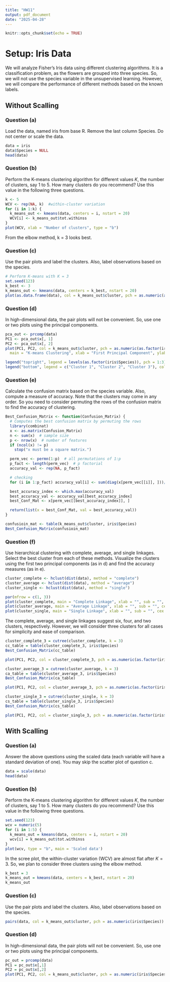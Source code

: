 ```yaml
---
title: "HW11"
output: pdf_document
date: "2025-04-28"
---
```


```r
knitr::opts_chunk$set(echo = TRUE)
```

# Setup: Iris Data
We will analyze Fisher’s Iris data using different clustering algorithms. It is a classification problem, as the flowers are grouped into three species. So, we will not use the species variable in the unsupervised learning. However, we will compare the performance of different methods based on the known labels.

## Without Scalling

### Question (a)
Load the data, named iris from base R. Remove the last column Species. Do not center or scale the data.

```r
data = iris
data$Species = NULL
head(data)
```

### Question (b)
Perform the K-means clustering algorithm for different values $K$, the number of clusters, say 1 to 5. How many clusters do you recommend? Use this value in the following three questions.
```r
k <- 5
WCV <- rep(NA, k)  #within-cluster variation
for (i in 1:k) {
  k_means_out <- kmeans(data, centers = i, nstart = 20)
  WCV[i] <- k_means_out$tot.withinss
}
plot(WCV, xlab = "Number of clusters", type = "b")
```

From the elbow method, k = 3 looks best.

### Question (c)
Use the pair plots and label the clusters. Also, label observations based on the species.
```r
# Perform K-means with K = 3
set.seed(123)
k_best <- 3
k_means_out <- kmeans(data, centers = k_best, nstart = 20)
plot(as.data.frame(data), col = k_means_out$cluster, pch = as.numeric(as.factor(iris$Species)))
```

### Question (d)
In high-dimensional data, the pair plots will not be convenient. So, use one or two plots using the principal components.
```r
pca_out <- prcomp(data)
PC1 <- pca_out$x[, 1]
PC2 <- pca_out$x[, 2]
plot(PC1, PC2, col = k_means_out$cluster, pch = as.numeric(as.factor(iris$Species)),
  main = "K-means Clustering", xlab = "First Principal Component", ylab = "Second Principal Component")

legend("topright", legend = levels(as.factor(iris$Species)), pch = 1:3)
legend("bottom", legend = c("Cluster 1", "Cluster 2", "Cluster 3"), col = 1:3, lty = 1)
```

### Question (e)
Calculate the confusion matrix based on the species variable. Also, compute a measure of accuracy. Note that the clusters may come in any order. So you need to consider permuting the rows of the confusion matrix to find the accuracy of clustering.
```r
Best_Confusion_Matrix <- function(Confusion_Matrix) {
  # Computes the best confusion matrix by permuting the rows
  library(combinat)
  x <- as.matrix(Confusion_Matrix)
  n <- sum(x)  # sample size
  p <- nrow(x)  # number of features
  if (ncol(x) != p)
    stop("x must be a square matrix.")

  perm_vec <- permn(1:p)  # all permutations of 1:p
  p_fact <- length(perm_vec)  # p factorial
  accuracy_val <- rep(NA, p_fact)

  # checking
  for (i in 1:p_fact) accuracy_val[i] <- sum(diag(x[perm_vec[[i]], ]))/n

  best_accuracy_index <- which.max(accuracy_val)
  best_accuracy_val <- accuracy_val[best_accuracy_index]
  best_Conf_Mat <- x[perm_vec[[best_accuracy_index]], ]

  return(list(x = best_Conf_Mat, val = best_accuracy_val))
}
```

```r
confusioin_mat <- table(k_means_out$cluster, iris$Species)
Best_Confusion_Matrix(confusioin_mat)
```

### Question (f)
Use hierarchical clustering with complete, average, and single linkages. Select the best cluster from each of these methods. Visualize the clusters using the first two principal components (as in d) and find the accuracy measures (as in e).
```r
cluster_complete <- hclust(dist(data), method = "complete")
cluster_average <- hclust(dist(data), method = "average")
cluster_single <- hclust(dist(data), method = "single")

par(mfrow = c(1, 3))
plot(cluster_complete, main = "Complete Linkage", xlab = "", sub = "", cex = 0.9)
plot(cluster_average, main = "Average Linkage", xlab = "", sub = "", cex = 0.9)
plot(cluster_single, main = "Single Linkage", xlab = "", sub = "", cex = 0.9)
```

The complete, average, and single linkages suggest six, four, and two clusters, respectively. However, we will consider three clusters for all cases for simplicity and ease of comparison.

\textbf{Complete linkage}
```r
cluster_complete_3 = cutree(cluster_complete, k = 3)
cc_table = table(cluster_complete_3, iris$Species)
Best_Confusion_Matrix(cc_table)

plot(PC1, PC2, col = cluster_complete_3, pch = as.numeric(as.factor(iris$Species)))
```

\textbf{Average linkage}
```r
cluster_average_3 = cutree(cluster_average, k = 3)
ca_table = table(cluster_average_3, iris$Species)
Best_Confusion_Matrix(ca_table)

plot(PC1, PC2, col = cluster_average_3, pch = as.numeric(as.factor(iris$Species)))
```

\textbf{Single linkage}
```r
cluster_single_3 = cutree(cluster_single, k = 3)
cs_table = table(cluster_single_3, iris$Species)
Best_Confusion_Matrix(cs_table)

plot(PC1, PC2, col = cluster_single_3, pch = as.numeric(as.factor(iris$Species)))
```


## With Scalling
### Question (a)
Answer the above questions using the scaled data (each variable will have a standard deviation of one). You may skip the scatter plot of question c.

```r
data = scale(data)
head(data)
```

### Question (b)
Perform the K-means clustering algorithm for different values $K$, the number of clusters, say 1 to 5. How many clusters do you recommend? Use this value in the following three questions.
```r
set.seed(123)
wcv = numeric(5)
for (i in 1:5) {
  k_means_out = kmeans(data, centers = i, nstart = 20)
  wcv[i] = k_means_out$tot.withinss
}
plot(wcv, type = "b", main = 'Scaled data')
```

In the scree plot, the within-cluster variation (WCV) are almost flat after $K=3$. So, we plan to consider three clusters using the elbow method.
```r
k_best = 3
k_means_out = kmeans(data, centers = k_best, nstart = 20)
k_means_out
```

### Question (c)
Use the pair plots and label the clusters. Also, label observations based on the species.
```r
pairs(data, col = k_means_out$cluster, pch = as.numeric(iris$Species))
```

### Question (d)
In high-dimensional data, the pair plots will not be convenient. So, use one or two plots using the principal components.
```r
pc_out = prcomp(data)
PC1 = pc_out$x[,1]
PC2 = pc_out$x[,2]
plot(PC1, PC2, col = k_means_out$cluster, pch = as.numeric(iris$Species))
```

<!-- ```{r} -->
<!-- # K-means clustering with K=3 -->
<!-- set.seed(123) -->
<!-- kmeans_scaled_final <- kmeans(iris_scaled, centers = 3, nstart = 25) -->

<!-- # Confusion matrix -->
<!-- table_kmeans_scaled <- table(kmeans_scaled_final$cluster, iris$Species) -->

<!-- # Best confusion matrix and accuracy -->
<!-- result_kmeans_scaled <- Best_Confusion_Matrix(table_kmeans_scaled) -->

<!-- cat("K-means (scaled) Best Confusion Matrix:\n") -->
<!-- print(result_kmeans_scaled$x) -->
<!-- cat(sprintf("Accuracy: %.4f\n\n", result_kmeans_scaled$val)) -->
<!-- ``` -->

<!-- ```{r} -->
<!-- # Distance matrix -->
<!-- dist_iris_scaled <- dist(iris_scaled) -->

<!-- # Hierarchical clustering -->
<!-- hc_complete_scaled <- hclust(dist_iris_scaled, method = "complete") -->
<!-- hc_average_scaled  <- hclust(dist_iris_scaled, method = "average") -->
<!-- hc_single_scaled   <- hclust(dist_iris_scaled, method = "single") -->

<!-- # Cut into 3 clusters -->
<!-- cluster_complete_scaled <- cutree(hc_complete_scaled, k = 3) -->
<!-- cluster_average_scaled  <- cutree(hc_average_scaled, k = 3) -->
<!-- cluster_single_scaled   <- cutree(hc_single_scaled, k = 3) -->

<!-- # Confusion matrices -->
<!-- table_complete_scaled <- table(cluster_complete_scaled, iris$Species) -->
<!-- table_average_scaled  <- table(cluster_average_scaled, iris$Species) -->
<!-- table_single_scaled   <- table(cluster_single_scaled, iris$Species) -->

<!-- # Accuracy -->
<!-- result_complete_scaled <- Best_Confusion_Matrix(table_complete_scaled) -->
<!-- result_average_scaled  <- Best_Confusion_Matrix(table_average_scaled) -->
<!-- result_single_scaled   <- Best_Confusion_Matrix(table_single_scaled) -->

<!-- # Print results -->
<!-- cat("Complete Linkage (scaled) Best Confusion Matrix:\n") -->
<!-- print(result_complete_scaled$x) -->
<!-- cat(sprintf("Accuracy: %.4f\n\n", result_complete_scaled$val)) -->

<!-- cat("Average Linkage (scaled) Best Confusion Matrix:\n") -->
<!-- print(result_average_scaled$x) -->
<!-- cat(sprintf("Accuracy: %.4f\n\n", result_average_scaled$val)) -->

<!-- cat("Single Linkage (scaled) Best Confusion Matrix:\n") -->
<!-- print(result_single_scaled$x) -->
<!-- cat(sprintf("Accuracy: %.4f\n", result_single_scaled$val)) -->
<!-- ``` -->

<!-- ```{r} -->
<!-- # Create a data frame manually -->
<!-- summary_table <- data.frame( -->
<!--   Method = c("K-means Clustering", "Hierarchical (Complete Linkage)", -->
<!--              "Hierarchical (Average Linkage)", "Hierarchical (Single Linkage)"), -->
<!--   Unscaled_Accuracy = c(result$val, result_complete$val, -->
<!--                         result_average$val, result_single$val), -->
<!--   Scaled_Accuracy = c(result_kmeans_scaled$val, result_complete_scaled$val, -->
<!--                       result_average_scaled$val, result_single_scaled$val) -->
<!-- ) -->

<!-- print(summary_table) -->
<!-- ``` -->

<!-- h. -->
<!-- ```{r} -->
<!-- # PCA on scaled data -->
<!-- pca_scaled <- prcomp(iris_scaled) -->

<!-- # Variance explained by each PC -->
<!-- var_explained <- pca_scaled$sdev^2 / sum(pca_scaled$sdev^2) -->

<!-- # Cumulative variance explained -->
<!-- cum_var_explained <- cumsum(var_explained) -->

<!-- # Plot -->
<!-- plot(cum_var_explained, xlab = "Number of Principal Components", -->
<!--      ylab = "Cumulative Proportion of Variance Explained", -->
<!--      type = "b", pch = 19, -->
<!--      main = "Cumulative Variance Explained by PCs") -->
<!-- abline(h = 0.9, col = "red", lty = 2)  # optional: 90% variance line -->
<!-- ``` -->

<!-- ```{r} -->
<!-- # Approximated data using first 2 PCs -->
<!-- approx_data <- pca_scaled$x[, 1:2] -->
<!-- ``` -->

<!-- ```{r} -->
<!-- set.seed(123) -->
<!-- wss_approx <- numeric(5) -->

<!-- for (k in 1:5) { -->
<!--   kmeans_approx <- kmeans(approx_data, centers = k, nstart = 25) -->
<!--   wss_approx[k] <- kmeans_approx$tot.withinss -->
<!-- } -->

<!-- # Elbow Plot -->
<!-- plot(1:5, wss_approx, type = "b", pch = 19, -->
<!--      xlab = "Number of Clusters K (Approximated Data)", -->
<!--      ylab = "Total WSS", -->
<!--      main = "Elbow Method (Approximated Data)") -->
<!-- ``` -->

<!-- ```{r} -->
<!-- # K-means with K=3 -->
<!-- set.seed(123) -->
<!-- kmeans_approx_final <- kmeans(approx_data, centers = 3, nstart = 25) -->

<!-- # Confusion matrix -->
<!-- table_kmeans_approx <- table(kmeans_approx_final$cluster, iris$Species) -->

<!-- # Best matching confusion matrix and accuracy -->
<!-- result_kmeans_approx <- Best_Confusion_Matrix(table_kmeans_approx) -->

<!-- cat("K-means (approximated) Best Confusion Matrix:\n") -->
<!-- print(result_kmeans_approx$x) -->
<!-- cat(sprintf("Accuracy: %.4f\n\n", result_kmeans_approx$val)) -->
<!-- ``` -->

<!-- ```{r} -->
<!-- # Distance matrix -->
<!-- dist_approx <- dist(approx_data) -->

<!-- # Hierarchical clustering -->
<!-- hc_complete_approx <- hclust(dist_approx, method = "complete") -->
<!-- hc_average_approx  <- hclust(dist_approx, method = "average") -->
<!-- hc_single_approx   <- hclust(dist_approx, method = "single") -->

<!-- # Cut into 3 clusters -->
<!-- cluster_complete_approx <- cutree(hc_complete_approx, k = 3) -->
<!-- cluster_average_approx  <- cutree(hc_average_approx, k = 3) -->
<!-- cluster_single_approx   <- cutree(hc_single_approx, k = 3) -->

<!-- # Confusion matrices -->
<!-- table_complete_approx <- table(cluster_complete_approx, iris$Species) -->
<!-- table_average_approx  <- table(cluster_average_approx, iris$Species) -->
<!-- table_single_approx   <- table(cluster_single_approx, iris$Species) -->

<!-- # Accuracy calculations -->
<!-- result_complete_approx <- Best_Confusion_Matrix(table_complete_approx) -->
<!-- result_average_approx  <- Best_Confusion_Matrix(table_average_approx) -->
<!-- result_single_approx   <- Best_Confusion_Matrix(table_single_approx) -->

<!-- # Print results -->
<!-- cat("Complete Linkage (approximated) Best Confusion Matrix:\n") -->
<!-- print(result_complete_approx$x) -->
<!-- cat(sprintf("Accuracy: %.4f\n\n", result_complete_approx$val)) -->

<!-- cat("Average Linkage (approximated) Best Confusion Matrix:\n") -->
<!-- print(result_average_approx$x) -->
<!-- cat(sprintf("Accuracy: %.4f\n\n", result_average_approx$val)) -->

<!-- cat("Single Linkage (approximated) Best Confusion Matrix:\n") -->
<!-- print(result_single_approx$x) -->
<!-- cat(sprintf("Accuracy: %.4f\n", result_single_approx$val)) -->
<!-- ``` -->

<!-- We got very good clustering with 2 PCs. -->